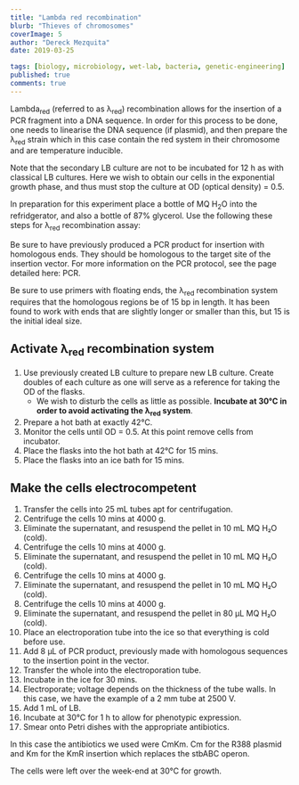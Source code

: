```yaml
---
title: "Lambda red recombination"
blurb: "Thieves of chromosomes"
coverImage: 5
author: "Dereck Mezquita"
date: 2019-03-25

tags: [biology, microbiology, wet-lab, bacteria, genetic-engineering]
published: true
comments: true
---
```


Lambda<sub>red</sub> (referred to as &lambda;<sub>red</sub>) recombination allows for the insertion of a PCR fragment into a DNA sequence. In order for this process to be done, one needs to linearise the DNA sequence (if plasmid), and then prepare the &lambda;<sub>red</sub> strain which in this case contain the red system in their chromosome and are temperature inducible.

Note that the secondary LB culture are not to be incubated for 12 h as with classical LB cultures. Here we wish to obtain our cells in the exponential growth phase, and thus must stop the culture at OD (optical density) = 0.5.

In preparation for this experiment place a bottle of MQ H<sub>2</sub>O into the refridgerator, and also a bottle of 87% glycerol. Use the following these steps for &lambda;<sub>red</sub> recombination assay:

Be sure to have previously produced a PCR product for insertion with homologous ends. They should be homologous to the target site of the insertion vector. For more information on the PCR protocol, see the page detailed here: PCR.

Be sure to use primers with floating ends, the &lambda;<sub>red</sub> recombination system requires that the homologous regions be of 15 bp in length. It has been found to work with ends that are slightly longer or smaller than this, but 15 is the initial ideal size.

## Activate &lambda;<sub>red</sub> recombination system

1. Use previously created LB culture to prepare new LB culture. Create doubles of each culture as one will serve as a reference for taking the OD of the flasks.
    - We wish to disturb the cells as little as possible. **Incubate at 30°C in order to avoid activating the λ<sub>red</sub> system**.
2. Prepare a hot bath at exactly 42°C.
3. Monitor the cells until OD = 0.5. At this point remove cells from incubator.
4. Place the flasks into the hot bath at 42°C for 15 mins.
5. Place the flasks into an ice bath for 15 mins.

## Make the cells electrocompetent

1. Transfer the cells into 25 mL tubes apt for centrifugation.
2. Centrifuge the cells 10 mins at 4000 g.
3. Eliminate the supernatant, and resuspend the pellet in 10 mL MQ H₂O (cold).
4. Centrifuge the cells 10 mins at 4000 g.
5. Eliminate the supernatant, and resuspend the pellet in 10 mL MQ H₂O (cold).
6. Centrifuge the cells 10 mins at 4000 g.
7. Eliminate the supernatant, and resuspend the pellet in 10 mL MQ H₂O (cold).
8. Centrifuge the cells 10 mins at 4000 g.
9. Eliminate the supernatant, and resuspend the pellet in 80 μL MQ H₂O (cold).
10. Place an electroporation tube into the ice so that everything is cold before use.
11. Add 8 μL of PCR product, previously made with homologous sequences to the insertion point in the vector.
12. Transfer the whole into the electroporation tube.
13. Incubate in the ice for 30 mins.
14. Electroporate; voltage depends on the thickness of the tube walls. In this case, we have the example of a 2 mm tube at 2500 V.
15. Add 1 mL of LB.
16. Incubate at 30°C for 1 h to allow for phenotypic expression.
17. Smear onto Petri dishes with the appropriate antibiotics.

In this case the antibiotics we used were CmKm. Cm for the R388 plasmid and Km for the KmR insertion which replaces the stbABC operon.

The cells were left over the week-end at 30&#176;C for growth.